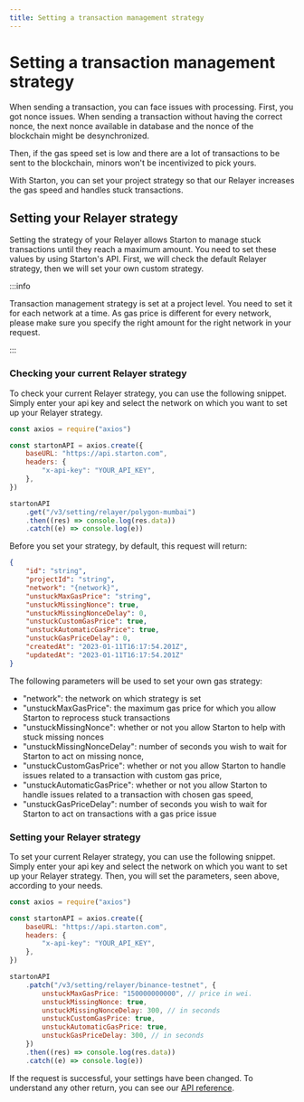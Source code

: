 ```yaml
---
title: Setting a transaction management strategy
---
```


# Setting a transaction management strategy

When sending a transaction, you can face issues with processing.
First, you got nonce issues. When sending a transaction without having the correct nonce, the next nonce available in database and the nonce of the blockchain might be desynchronized.

Then, if the gas speed set is low and there are a lot of transactions to be sent to the blockchain, minors won't be incentivized to pick yours.

With Starton, you can set your project strategy so that our Relayer increases the gas speed and handles stuck transactions.

## Setting your Relayer strategy

Setting the strategy of your Relayer allows Starton to manage stuck transactions until they reach a maximum amount. You need to set these values by using Starton's API. First, we will check the default Relayer strategy, then we will set your own custom strategy.

:::info

Transaction management strategy is set at a project level. You need to set it for each network at a time. As gas price is different for every network, please make sure you specify the right amount for the right network in your request.

:::

### Checking your current Relayer strategy

To check your current Relayer strategy, you can use the following snippet. Simply enter your api key
and select the network on which you want to set up your Relayer strategy.

```js showLineNumbers
const axios = require("axios")

const startonAPI = axios.create({
	baseURL: "https://api.starton.com",
	headers: {
		"x-api-key": "YOUR_API_KEY",
	},
})

startonAPI
	.get("/v3/setting/relayer/polygon-mumbai")
	.then((res) => console.log(res.data))
	.catch((e) => console.log(e))
```

Before you set your strategy, by default, this request will return:

```json showLineNumbers
{
	"id": "string",
	"projectId": "string",
	"network": "{network}",
	"unstuckMaxGasPrice": "string",
	"unstuckMissingNonce": true,
	"unstuckMissingNonceDelay": 0,
	"unstuckCustomGasPrice": true,
	"unstuckAutomaticGasPrice": true,
	"unstuckGasPriceDelay": 0,
	"createdAt": "2023-01-11T16:17:54.201Z",
	"updatedAt": "2023-01-11T16:17:54.201Z"
}
```

The following parameters will be used to set your own gas strategy:

-   "network": the network on which strategy is set
-   "unstuckMaxGasPrice": the maximum gas price for which you allow Starton to reprocess stuck transactions
-   "unstuckMissingNonce": whether or not you allow Starton to help with stuck missing nonces
-   "unstuckMissingNonceDelay": number of seconds you wish to wait for Starton to act on missing nonce,
-   "unstuckCustomGasPrice": whether or not you allow Starton to handle issues related to a transaction with custom gas price,
-   "unstuckAutomaticGasPrice": whether or not you allow Starton to handle issues related to a transaction with chosen gas speed,
-   "unstuckGasPriceDelay": number of seconds you wish to wait for Starton to act on transactions with a gas price issue

### Setting your Relayer strategy

To set your current Relayer strategy, you can use the following snippet. Simply enter your api key
and select the network on which you want to set up your Relayer strategy. Then, you will set the parameters, seen above, according to your needs.

```js showLineNumbers
const axios = require("axios")

const startonAPI = axios.create({
	baseURL: "https://api.starton.com",
	headers: {
		"x-api-key": "YOUR_API_KEY",
	},
})

startonAPI
	.patch("/v3/setting/relayer/binance-testnet", {
		unstuckMaxGasPrice: "150000000000", // price in wei.
		unstuckMissingNonce: true,
		unstuckMissingNonceDelay: 300, // in seconds
		unstuckCustomGasPrice: true,
		unstuckAutomaticGasPrice: true,
		unstuckGasPriceDelay: 300, // in seconds
	})
	.then((res) => console.log(res.data))
	.catch((e) => console.log(e))
```

If the request is successful, your settings have been changed. To understand any other return, you can see our [API reference](/api-reference).
